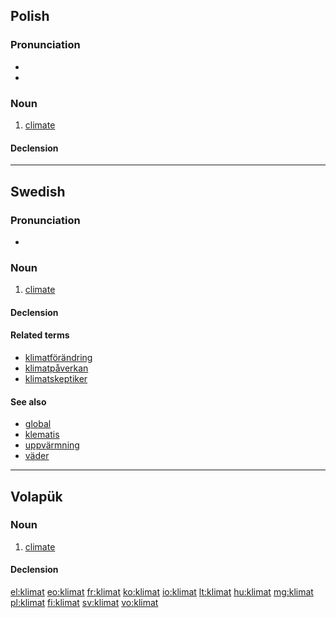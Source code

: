 ==Polish==

===Pronunciation===
* {{IPA|[ˈklʲimat]|lang=pl}}
* {{audio|Pl-klimat.ogg|Audio}}

===Noun===
{{pl-noun|m}}

# [[climate]]

====Declension====
{{pl-decl-noun
|klimat|klimaty
|klimatu|klimatów
|klimatowi|klimatom
|klimat|klimaty
|klimatem|klimatami
|klimacie|klimatach
|klimacie|klimaty
}}

----

==Swedish==

===Pronunciation===
* {{audio|Sv-klimat.ogg|Audio}}

===Noun===
{{sv-noun|g=n}}

# [[climate]]

====Declension====
{{sv-noun-n-zero}}

====Related terms====
* [[klimatförändring]]
* [[klimatpåverkan]]
* [[klimatskeptiker]]

====See also====
* [[global]]
* [[klematis]]
* [[uppvärmning]]
* [[väder]]

----

==Volapük==

===Noun===
{{vo-noun}}

# [[climate]]

====Declension====
{{vo-decl-noun}}

[[el:klimat]]
[[eo:klimat]]
[[fr:klimat]]
[[ko:klimat]]
[[io:klimat]]
[[lt:klimat]]
[[hu:klimat]]
[[mg:klimat]]
[[pl:klimat]]
[[fi:klimat]]
[[sv:klimat]]
[[vo:klimat]]